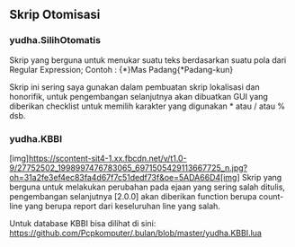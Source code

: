 == Skrip Otomisasi ==

=== yudha.SilihOtomatis ===

Skrip yang berguna untuk menukar suatu teks berdasarkan suatu pola dari Regular Expression;
Contoh : {*}Mas Padang{*Padang-kun}

Skrip ini sering saya gunakan dalam pembuatan skrip lokalisasi dan honorifik, untuk pengembangan selanjutnya akan dibuatkan GUI yang diberikan checklist untuk memilih karakter yang digunakan * atau / atau % dsb.

=== yudha.KBBI ===
[img]https://scontent-sit4-1.xx.fbcdn.net/v/t1.0-9/27752502_1998997476783065_6971505429113667725_n.jpg?oh=31a2fe3ef4ec83fa4d67f7c51dedf73f&oe=5ADA66D4[img]
Skrip yang berguna untuk melakukan perubahan pada ejaan yang sering salah ditulis, pengembangan selanjutnya [2.0.0] akan diberikan function berupa count-line yang berupa report dari keseluruhan line yang salah.

Untuk database KBBI bisa dilihat di sini: https://github.com/Pcpkomputer/.bulan/blob/master/yudha.KBBI.lua
